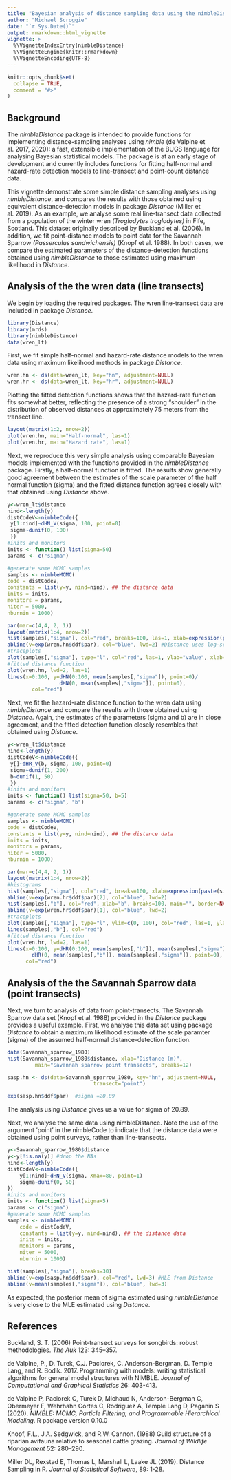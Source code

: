 ```yaml
---
title: "Bayesian analysis of distance sampling data using the nimbleDistance package"
author: "Michael Scroggie"
date: "`r Sys.Date()`"
output: rmarkdown::html_vignette
vignette: >
  %\VignetteIndexEntry{nimbleDistance}
  %\VignetteEngine{knitr::rmarkdown}
  %\VignetteEncoding{UTF-8}
---
```


```r
knitr::opts_chunk$set(
  collapse = TRUE,
  comment = "#>"
)
```

## Background

The *nimbleDistance* package is intended to provide functions for implementing distance-sampling analyses using *nimble* (de Valpine et al. 2017, 2020): a fast, extensible implementation of the BUGS language for analysing Bayesian statistical models. The package is at an early stage of development and currently includes functions for fitting half-normal and hazard-rate detection models to line-transect and point-count distance data. 

This vignette demonstrate some simple distance sampling analyses using *nimbleDistance*, and compares the results with those obtained using equivalent distance-detection models in package *Distance* (Miller et al. 2019). As an example, we analyse some real line-transect data collected from a population of the winter wren *(Troglodytes troglodytes)* in Fife, Scotland. This dataset originally described by Buckland et al. (2006). In addition, we fit point-distance models to point data for the Savannah Sparrow  *(Passerculus sandwichensis)* (Knopf et al. 1988). In both cases, we compare the estimated parameters of the distance-detection functions obtained using *nimbleDistance* to those estimated using maximum-likelihood in *Distance*.

## Analysis of the the wren data (line transects)

We begin by loading the required packages. The wren line-transect data are included in package *Distance*.

```r
library(Distance)
library(mrds)
library(nimbleDistance)
data(wren_lt)
```

First, we fit simple half-normal and hazard-rate distance models to the wren data using maximum likelihood methods in package *Distance*.
```r
wren.hn <- ds(data=wren_lt, key="hn", adjustment=NULL)
wren.hr <- ds(data=wren_lt, key="hr", adjustment=NULL)
```

Plotting the fitted detection functions shows that the hazard-rate function fits somewhat better, reflecting the presence of a strong "shoulder" in the distribution of observed distances at approximately 75 meters from the transect line. 
```r
layout(matrix(1:2, nrow=2))
plot(wren.hn, main="Half-normal", las=1)
plot(wren.hr, main="Hazard rate", las=1)
```

Next, we reproduce this very simple analysis using comparable Bayesian models implemented with the functions provided in the *nimbleDistance* package. Firstly, a half-normal function is fitted. The results show generally good agreement between the estimates of the scale parameter of the half normal function (sigma) and the fitted distance function agrees closely with that obtained using *Distance* above.

```r
y<-wren_lt$distance
nind<-length(y)
distCodeV<-nimbleCode({
 y[1:nind]~dHN_V(sigma, 100, point=0)
 sigma~dunif(0, 100)
 })
#inits and monitors
inits <- function() list(sigma=50)
params <- c("sigma")

#generate some MCMC samples
samples <- nimbleMCMC(
code = distCodeV,
constants = list(y=y, nind=nind), ## the distance data
inits = inits,
monitors = params,
niter = 5000,
nburnin = 1000)

par(mar=c(4,4, 2, 1))
layout(matrix(1:4, nrow=2))
hist(samples[,"sigma"], col="red", breaks=100, las=1, xlab=expression(paste(sigma)), main="", border=NA)
abline(v=exp(wren.hn$ddf$par), col="blue", lwd=2) #Distance uses log-scale for parameters
#traceplots
plot(samples[,"sigma"], type="l", col="red", las=1, ylab="value", xlab="iteration")
#fitted distance function
plot(wren.hn, lwd=2, las=1)
lines(x=0:100, y=dHN(0:100, mean(samples[,"sigma"]), point=0)/
                 dHN(0, mean(samples[,"sigma"]), point=0),
        col="red")
```

Next, we fit the hazard-rate distance function to the wren data using *nimbleDistance* and compare the results with those obtained using *Distance*. Again, the estimates of the parameters (sigma and b) are in close agreement, and the fitted detection function closely resembles that obtained using *Distance*.

```r
y<-wren_lt$distance
nind<-length(y)
distCodeV<-nimbleCode({
 y[]~dHR_V(b, sigma, 100, point=0)
 sigma~dunif(1, 200)
 b~dunif(1, 50)
 })
#inits and monitors
inits <- function() list(sigma=50, b=5)
params <- c("sigma", "b")

#generate some MCMC samples
samples <- nimbleMCMC(
code = distCodeV,
constants = list(y=y, nind=nind), ## the distance data
inits = inits,
monitors = params,
niter = 5000,
nburnin = 1000)

par(mar=c(4,4, 2, 1))
layout(matrix(1:4, nrow=2))
#histograms
hist(samples[,"sigma"], col="red", breaks=100, xlab=expression(paste(sigma)), main="", border=NA, las=1)
abline(v=exp(wren.hr$ddf$par)[2], col="blue", lwd=2)
hist(samples[,"b"], col="red", xlab="b", breaks=100, main="", border=NA, las=1)
abline(v=exp(wren.hr$ddf$par)[1], col="blue", lwd=2)
#traceplots
plot(samples[,"sigma"], type="l", ylim=c(0, 100), col="red", las=1, ylab="value", xlab="iteration")
lines(samples[,"b"], col="red")
#fitted distance function
plot(wren.hr, lwd=2, las=1)
lines(x=0:100, y=dHR(0:100, mean(samples[,"b"]), mean(samples[,"sigma"]), point=0)/
        dHR(0, mean(samples[,"b"]), mean(samples[,"sigma"]), point=0),
      col="red")
```

## Analysis of the the Savannah Sparrow data (point transects)

Next, we turn to analysis of data from point-transects. The Savannah Sparrow data set (Knopf et al. 1988) provided in the *Distance* package provides a useful example. First, we analyse this data set using package *Distance* to obtain a maximum likelihood estimate of the scale paramter (sigma) of the assumed half-normal distance-detection function. 

```r
data(Savannah_sparrow_1980)
hist(Savannah_sparrow_1980$distance, xlab="Distance (m)", 
		 main="Savannah sparrow point transects", breaks=12)

sasp.hn <- ds(data=Savannah_sparrow_1980, key="hn", adjustment=NULL,
							transect="point")

exp(sasp.hn$ddf$par)  #sigma =20.89
```

The analysis using *Distance* gives us a value for sigma of 20.89. 

Next, we analyse the same data using nimbleDistance. Note the use of the argument 'point' in the nimbleCode to indicate that the distance data were obtained using point surveys, rather than line-transects. 
```r
y<-Savannah_sparrow_1980$distance
y<-y[!is.na(y)] #drop the NAs
nind<-length(y)
distCodeV<-nimbleCode({
	y[1:nind]~dHN_V(sigma, Xmax=80, point=1)
	sigma~dunif(0, 50)
})
#inits and monitors
inits <- function() list(sigma=5)
params <- c("sigma")
#generate some MCMC samples
samples <- nimbleMCMC(
	code = distCodeV,
	constants = list(y=y, nind=nind), ## the distance data
	inits = inits,
	monitors = params,
	niter = 5000,
	nburnin = 1000)

```

```r
hist(samples[,"sigma"], breaks=30)
abline(v=exp(sasp.hn$ddf$par), col="red", lwd=3) #MLE from Distance
abline(v=mean(samples[,"sigma"]), col="blue", lwd=3)
```

As expected, the posterior mean of sigma estimated using *nimbleDistance* is very close to the MLE estimated using *Distance*.

## References

Buckland, S. T. (2006) Point-transect surveys for songbirds: robust methodologies. *The Auk* 123: 345–357.

de Valpine, P., D. Turek, C.J. Paciorek, C. Anderson-Bergman, D. Temple Lang, and R. Bodik. 2017. Programming with models: writing statistical algorithms for general model structures with NIMBLE. *Journal of Computational and Graphical Statistics* 26: 403-413.

de Valpine P, Paciorek C, Turek D, Michaud N, Anderson-Bergman C, Obermeyer F, Wehrhahn Cortes C, Rodriguez A, Temple Lang D, Paganin S (2020). *NIMBLE: MCMC, Particle Filtering, and Programmable Hierarchical Modeling*. R package version 0.10.0

Knopf, F.L., J.A. Sedgwick, and R.W. Cannon. (1988) Guild structure of a riparian avifauna relative to seasonal cattle grazing. *Journal of Wildlife Management* 52: 280–290.

Miller DL, Rexstad E, Thomas L, Marshall L, Laake JL (2019). Distance Sampling in R. *Journal of Statistical Software*,
89: 1-28.

